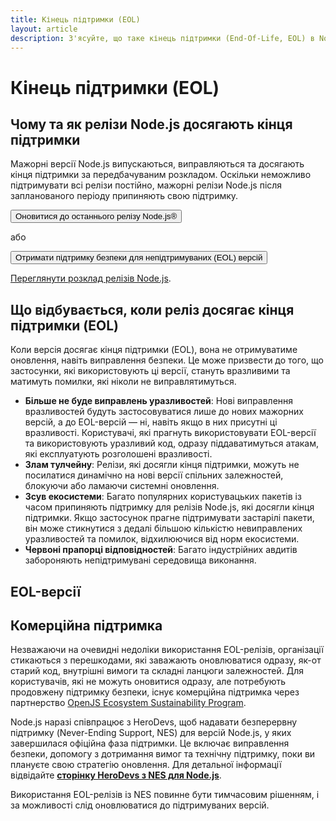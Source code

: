 ```yaml
---
title: Кінець підтримки (EOL)
layout: article
description: З'ясуйте, що таке кінець підтримки (End-Of-Life, EOL) в Node.js, що це означає для безпеки, інструментарію та вимог, а також деталі EOL-версій та опції комерційної підтримки.
---
```


# Кінець підтримки (EOL)

## Чому та як релізи Node.js досягають кінця підтримки

Мажорні версії Node.js випускаються, виправляються та досягають кінця підтримки за передбачуваним розкладом. Оскільки неможливо підтримувати всі релізи постійно, мажорні релізи Node.js після запланованого періоду припиняють свою підтримку.

<div className="flex flex-col items-start gap-4 xl:flex-row xl:items-center">
  <Button kind="primary" href="/download" className="flex-1">
    <span>Оновитися до останнього релізу Node.js®</span>
  </Button>

<span>або</span>

  <Button as="a" kind="warning" href="/esp/herodevs" className="flex-1">
    <span>Отримати підтримку безпеки для непідтримуваних (EOL) версій</span>
  </Button>
</div>

[Переглянути розклад релізів Node.js](/about/releases/).

## Що відбувається, коли реліз досягає кінця підтримки (EOL)

Коли версія досягає кінця підтримки (EOL), вона не отримуватиме оновлення, навіть виправлення безпеки. Це може призвести до того, що застосунки, які використовують ці версії, стануть вразливими та матимуть помилки, які ніколи не виправлятимуться.

- **Більше не буде виправлень уразливостей**: Нові виправлення вразливостей будуть застосовуватися лише до нових мажорних версій, а до EOL-версій — ні, навіть якщо в них присутні ці вразливості. Користувачі, які прагнуть використовувати EOL-версії та використовують уразливий код, одразу піддаватимуться атакам, які експлуатують розголошені вразливості.
- **Злам тулчейну**: Релізи, які досягли кінця підтримки, можуть не посилатися динамічно на нові версії спільних залежностей, блокуючи або ламаючи системні оновлення.
- **Зсув екосистеми**: Багато популярних користувацьких пакетів із часом припиняють підтримку для релізів Node.js, які досягли кінця підтримки. Якщо застосунок прагне підтримувати застарілі пакети, він може стикнутися з дедалі більшою кількістю невиправлених уразливостей та помилок, відхилюючися від норм екосистеми.
- **Червоні прапорці відповідностей**: Багато індустрійних авдитів забороняють непідтримувані середовища виконання.

## EOL-версії

<EOLReleaseTable />

## Комерційна підтримка

Незважаючи на очевидні недоліки використання EOL-релізів, організації стикаються з перешкодами, які заважають оновлюватися одразу, як-от старий код, внутрішні вимоги та складні ланцюги залежностей. Для користувачів, які не можуть оновитися одразу, але потребують продовжену підтримку безпеки, існує комерційна підтримка через партнерство [OpenJS Ecosystem Sustainability Program](https://openjsf.org/blog/ecosystem-sustainability-program).

Node.js наразі співпрацює з HeroDevs, щоб надавати безперервну підтримку (Never-Ending Support, NES) для версій Node.js, у яких завершилася офіційна фаза підтримки. Це включає виправлення безпеки, допомогу з дотримання вимог та технічну підтримку, поки ви плануєте свою стратегію оновлення. Для детальної інформації відвідайте [**сторінку HeroDevs з NES для Node.js**](https://nodejs.org/esp/herodevs).

Використання EOL-релізів із NES повинне бути тимчасовим рішенням, і за можливості слід оновлюватися до підтримуваних версій.

